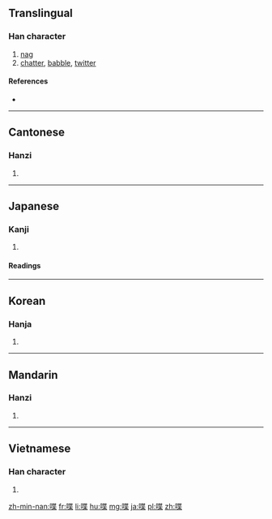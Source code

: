 ==Translingual==

===Han character===
{{Han char|rn=30|rad=口|as=09|sn=12|four=64094|canj=RPTD|ids=⿰口枼}}

# [[nag]]
# [[chatter]], [[babble]], [[twitter]]

====References====
* {{Han ref|kx=0198.010|dkj=03917|dj=0419.120|hdz=10649.100|uh=558B|ud=21899|bh=B3E3|bd=46051}}

----

==Cantonese==

===Hanzi===
{{yue-hanzi|jyut=|y=dip6}}

# {{defn|lang=yue|sort=口09}}

----

==Japanese==

===Kanji===
{{ja-kanji|grade=n|rs=口09}}

# {{defn|lang=ja|sort=口09}}

====Readings====
{{ja-readings|goon=[[じょう]] (jō)|kanon=[[ちょう]] (chō)|kun=[[しゃべる]] (shaberu), [[ついばむ]] (tsuibamu)}}

----

==Korean==

===Hanja===
{{ko-hanja|hangeul=[[첩]], [[잡]]|rv=cheop, jap|mr=ch'ŏp, chap}}

# {{defn|lang=ko|sort=口09}}

----

==Mandarin==

===Hanzi===
{{cmn-hanzi|pin=[[dié]] ([[die2]])|wg=tieh<sup>2</sup>}}

# {{defn|lang=cmn|sort=口09}}

----

==Vietnamese==

===Han character===
{{vi-hantu|[[nhịp]]|rs=口09}}

# {{defn|lang=vi|sort=口09}}

[[zh-min-nan:喋]]
[[fr:喋]]
[[li:喋]]
[[hu:喋]]
[[mg:喋]]
[[ja:喋]]
[[pl:喋]]
[[zh:喋]]